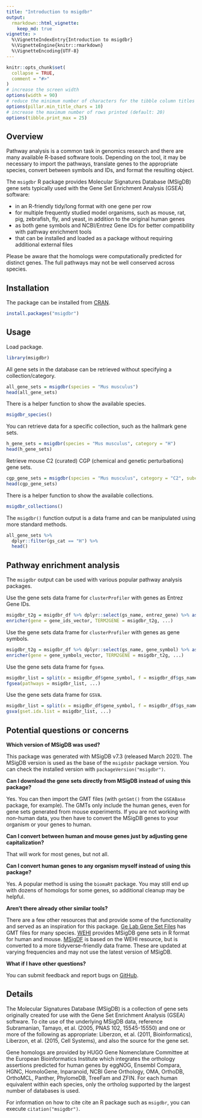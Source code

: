```yaml
---
title: "Introduction to msigdbr"
output:
  rmarkdown::html_vignette:
    keep_md: true
vignette: >
  %\VignetteIndexEntry{Introduction to msigdbr}
  %\VignetteEngine{knitr::rmarkdown}
  %\VignetteEncoding{UTF-8}
---
```


```r
knitr::opts_chunk$set(
  collapse = TRUE,
  comment = "#>"
)
# increase the screen width
options(width = 90)
# reduce the minimum number of characters for the tibble column titles (default: 15)
options(pillar.min_title_chars = 10)
# increase the maximum number of rows printed (default: 20)
options(tibble.print_max = 25)
```

## Overview

Pathway analysis is a common task in genomics research and there are many available R-based software tools.
Depending on the tool, it may be necessary to import the pathways, translate genes to the appropriate species, convert between symbols and IDs, and format the resulting object.

The `msigdbr` R package provides Molecular Signatures Database (MSigDB) gene sets typically used with the Gene Set Enrichment Analysis (GSEA) software:

* in an R-friendly tidy/long format with one gene per row
* for multiple frequently studied model organisms, such as mouse, rat, pig, zebrafish, fly, and yeast, in addition to the original human genes
* as both gene symbols and NCBI/Entrez Gene IDs for better compatibility with pathway enrichment tools
* that can be installed and loaded as a package without requiring additional external files

Please be aware that the homologs were computationally predicted for distinct genes.
The full pathways may not be well conserved across species.

## Installation

The package can be installed from [CRAN](https://cran.r-project.org/package=msigdbr).

```r
install.packages("msigdbr")
```

## Usage

Load package.

```r
library(msigdbr)
```

All gene sets in the database can be retrieved without specifying a collection/category.

```r
all_gene_sets = msigdbr(species = "Mus musculus")
head(all_gene_sets)
```

There is a helper function to show the available species.

```r
msigdbr_species()
```

You can retrieve data for a specific collection, such as the hallmark gene sets.

```r
h_gene_sets = msigdbr(species = "Mus musculus", category = "H")
head(h_gene_sets)
```

Retrieve mouse C2 (curated) CGP (chemical and genetic perturbations) gene sets.

```r
cgp_gene_sets = msigdbr(species = "Mus musculus", category = "C2", subcategory = "CGP")
head(cgp_gene_sets)
```

There is a helper function to show the available collections.

```r
msigdbr_collections()
```

The `msigdbr()` function output is a data frame and can be manipulated using more standard methods.

```r
all_gene_sets %>%
  dplyr::filter(gs_cat == "H") %>%
  head()
```

## Pathway enrichment analysis

The `msigdbr` output can be used with various popular pathway analysis packages.

Use the gene sets data frame for `clusterProfiler` with genes as Entrez Gene IDs.

```r
msigdbr_t2g = msigdbr_df %>% dplyr::select(gs_name, entrez_gene) %>% as.data.frame()
enricher(gene = gene_ids_vector, TERM2GENE = msigdbr_t2g, ...)
```

Use the gene sets data frame for `clusterProfiler` with genes as gene symbols.

```r
msigdbr_t2g = msigdbr_df %>% dplyr::select(gs_name, gene_symbol) %>% as.data.frame()
enricher(gene = gene_symbols_vector, TERM2GENE = msigdbr_t2g, ...)
```

Use the gene sets data frame for `fgsea`.

```r
msigdbr_list = split(x = msigdbr_df$gene_symbol, f = msigdbr_df$gs_name)
fgsea(pathways = msigdbr_list, ...)
```

Use the gene sets data frame for `GSVA`.

```r
msigdbr_list = split(x = msigdbr_df$gene_symbol, f = msigdbr_df$gs_name)
gsva(gset.idx.list = msigdbr_list, ...)
```

## Potential questions or concerns

**Which version of MSigDB was used?**

This package was generated with MSigDB v7.3 (released March 2021).
The MSigDB version is used as the base of the `msigdsbr` package version.
You can check the installed version with `packageVersion("msigdbr")`.

**Can I download the gene sets directly from MSigDB instead of using this package?**

Yes.
You can then import the GMT files (with `getGmt()` from the `GSEABase` package, for example).
The GMTs only include the human genes, even for gene sets generated from mouse experiments.
If you are not working with non-human data, you then have to convert the MSigDB genes to your organism or your genes to human.

**Can I convert between human and mouse genes just by adjusting gene capitalization?**

That will work for most genes, but not all.

**Can I convert human genes to any organism myself instead of using this package?**

Yes.
A popular method is using the `biomaRt` package.
You may still end up with dozens of homologs for some genes, so additional cleanup may be helpful.

**Aren't there already other similar tools?**

There are a few other resources that and provide some of the functionality and served as an inspiration for this package.
[Ge Lab Gene Set Files](http://ge-lab.org/#/data) has GMT files for many species.
[WEHI](http://bioinf.wehi.edu.au/software/MSigDB/) provides MSigDB gene sets in R format for human and mouse.
[MSigDF](https://github.com/stephenturner/msigdf) is based on the WEHI resource, but is converted to a more tidyverse-friendly data frame.
These are updated at varying frequencies and may not use the latest version of MSigDB.

**What if I have other questions?**

You can submit feedback and report bugs on [GitHub](https://github.com/igordot/msigdbr/issues).

## Details

The Molecular Signatures Database (MSigDB) is a collection of gene sets originally created for use with the Gene Set Enrichment Analysis (GSEA) software.
To cite use of the underlying MSigDB data, reference Subramanian, Tamayo, et al. (2005, PNAS 102, 15545-15550) and one or more of the following as appropriate: Liberzon, et al. (2011, Bioinformatics), Liberzon, et al. (2015, Cell Systems), and also the source for the gene set.

Gene homologs are provided by HUGO Gene Nomenclature Committee at the European Bioinformatics Institute which integrates the orthology assertions predicted for human genes by eggNOG, Ensembl Compara, HGNC, HomoloGene, Inparanoid, NCBI Gene Orthology, OMA, OrthoDB, OrthoMCL, Panther, PhylomeDB, TreeFam and ZFIN.
For each human equivalent within each species, only the ortholog supported by the largest number of databases is used.

For information on how to cite cite an R package such as `msigdbr`, you can execute `citation("msigdbr")`.

